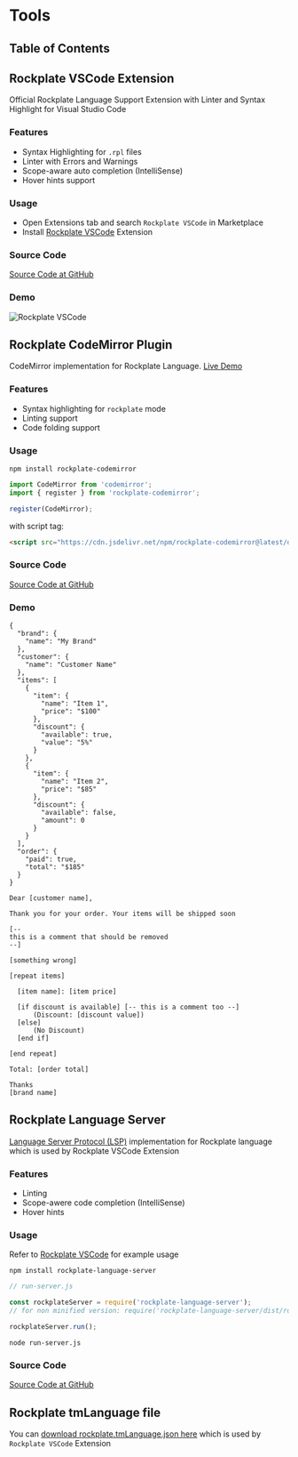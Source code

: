 # Tools

## Table of Contents

## Rockplate VSCode Extension

Official Rockplate Language Support Extension with Linter and Syntax Highlight for Visual Studio Code

### Features

- Syntax Highlighting for `.rpl` files
- Linter with Errors and Warnings
- Scope-aware auto completion (IntelliSense)
- Hover hints support

### Usage

- Open Extensions tab and search `Rockplate VSCode` in Marketplace
- Install [Rockplate VSCode](https://marketplace.visualstudio.com/items?itemName=safrazik.rockplate-vscode) Extension

### Source Code

[Source Code at GitHub](https://github.com/rockplate/rockplate-vscode)

### Demo

<div style={{ width: '100%', overflowX: 'auto' }}>

![Rockplate VSCode](https://raw.githubusercontent.com/rockplate/rockplate-vscode/master/images/rockplate-demo.gif)

</div>

## Rockplate CodeMirror Plugin

CodeMirror implementation for Rockplate Language. [Live Demo](https://rockplate.github.io/rockplate-codemirror/)

### Features

- Syntax highlighting for `rockplate` mode
- Linting support
- Code folding support

### Usage

```
npm install rockplate-codemirror
```

```javascript
import CodeMirror from 'codemirror';
import { register } from 'rockplate-codemirror';

register(CodeMirror);
```

with script tag:

```html
<script src="https://cdn.jsdelivr.net/npm/rockplate-codemirror@latest/dist/rockplate-codemirror.min.js"></script>
```

### Source Code

[Source Code at GitHub](https://github.com/rockplate/rockplate-codemirror)

### Demo

```rockplate:tabs
{
  "brand": {
    "name": "My Brand"
  },
  "customer": {
    "name": "Customer Name"
  },
  "items": [
    {
      "item": {
        "name": "Item 1",
        "price": "$100"
      },
      "discount": {
        "available": true,
        "value": "5%"
      }
    },
    {
      "item": {
        "name": "Item 2",
        "price": "$85"
      },
      "discount": {
        "available": false,
        "amount": 0
      }
    }
  ],
  "order": {
    "paid": true,
    "total": "$185"
  }
}

Dear [customer name],

Thank you for your order. Your items will be shipped soon

[--
this is a comment that should be removed
--]

[something wrong]

[repeat items]

  [item name]: [item price]

  [if discount is available] [-- this is a comment too --]
      (Discount: [discount value])
  [else]
      (No Discount)
  [end if]

[end repeat]

Total: [order total]

Thanks
[brand name]
```

## Rockplate Language Server

[Language Server Protocol (LSP)](https://microsoft.github.io/language-server-protocol/) implementation for Rockplate language which is used by Rockplate VSCode Extension

### Features

- Linting
- Scope-awere code completion (IntelliSense)
- Hover hints

### Usage

Refer to [Rockplate VSCode](https://github.com/rockplate/rockplate-vscode) for example usage

```
npm install rockplate-language-server
```

```javascript
// run-server.js

const rockplateServer = require('rockplate-language-server');
// for non minified version: require('rockplate-language-server/dist/rockplate-language-server')

rockplateServer.run();
```

```
node run-server.js
```

### Source Code

[Source Code at GitHub](https://github.com/rockplate/rockplate-language-server)

## Rockplate tmLanguage file

You can [download rockplate.tmLanguage.json here](https://raw.githubusercontent.com/rockplate/rockplate-vscode/master/syntaxes/rockplate.tmLanguage.json) which is used by `Rockplate VSCode` Extension
